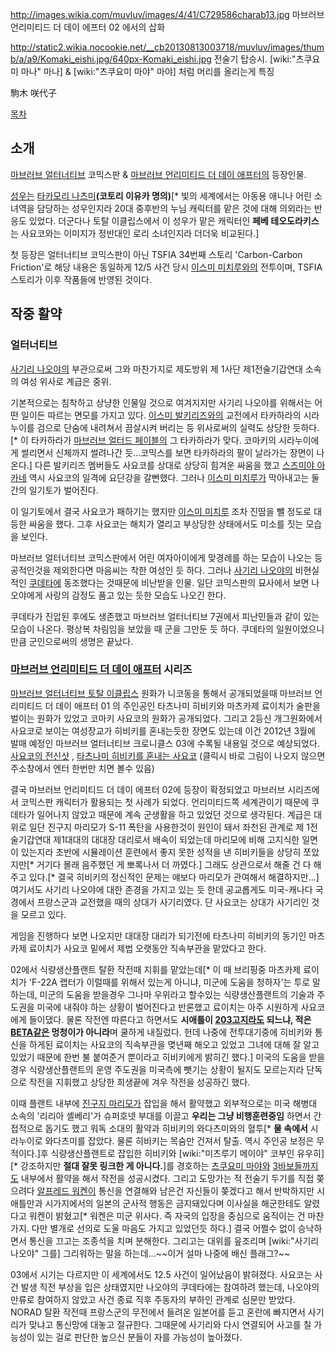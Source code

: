 http://images.wikia.com/muvluv/images/4/41/C729586charab13.jpg
마브러브 언리미티드 더 데이 에프터 02 에서의 삽화

http://static2.wikia.nocookie.net/__cb20130813003718/muvluv/images/thumb/a/a9/Komaki_eishi.jpg/640px-Komaki_eishi.jpg
전술기 탑승시. [wiki:"츠쿠요미 마나" 마나] & [wiki:"츠쿠요미 마야" 마야] 처럼 머리를 올리는게 특징

駒木 咲代子

[[목차]]

== 소개 ==
[[마브러브 얼터너티브]] 코믹스판 & [[마브러브 언리미티드 더 데이 애프터]]의 등장인물. 

[[성우]]는 [[타카모리 나츠미]]'''(코토리 이유카 명의)'''[* 빛의 세계에서는 아동용 애니나 어린 소녀역을 담당하는 성우인지라 20대 중후반의 누님 캐릭터를 맡은 것에 대해 의외라는 반응도 있었다. 더군다나 토탈 이클립스에서 이 성우가 맡은 캐릭터인 '''페베 테오도라키스'''는 사요코와는 이미지가 정반대인 로리 소녀인지라 더더욱 비교된다.]

첫 등장은 얼터너티브 코믹스판이 아닌 TSFIA 34번째 스토리 'Carbon-Carbon Friction'로 해당 내용은 동일하게 12/5 사건 당시 [[이스미 미치루]]와의 전투이며, TSFIA 스토리가 이후 작품들에 반영된 것이다.

== 작중 활약 ==
=== 얼터너티브 ===
[[사기리 나오야]]의 부관으로써 그와 마찬가지로 제도방위 제 1사단 제1전술기갑연대 소속의 여성 위사로 계급은 중위. 

기본적으로는 침착하고 상냥한 인물일 것으로 여겨지지만 사기리 나오야를 위해서는 어떤 일이든 따르는 면모를 가지고 있다. [[이스미 발키리즈]]와의 교전에서 타카하라의 시라누이를 검으로 단숨에 내려쳐서 끔살시켜 버리는 등 위사로써의 실력도 상당한 듯하다. [* 이 타카하라가 [[마브러브 얼터드 페이블]]의 그 타카하라가 맞다. 코마키의 시라누이에게 썰리면서 신체까지 썰려나간 듯...코믹스를 보면 타카하라의 팔이 날라가는 장면이 나온다.] 다른 발키리즈 멤버들도 사요코를 상대로 상당히 힘겨운 싸움을 했고 [[스즈미야 아카네]] 역시 사요코의 일격에 요단강을 갈뻔했다. 그러나 [[이스미 미치루]]가 막아내고는 둘간의 일기토가 벌어진다.

이 일기토에서 결국 사요코가 패하기는 했지만 [[이스미 미치루]] 조차 진땀을 뺄 정도로 대등한 싸움을 했다. 그후 사요코는 해치가 열리고 부상당한 상태에서도 미소를 짓는 모습을 보인다.

마브러브 얼터너티브 코믹스판에서 어린 여자아이에게 맞경례를 하는 모습이 나오는 등 공적인것을 제외한다면 마음씨는 착한 여성인 듯 하다. 그러나 [[사기리 나오야]]의 비현실적인 [[쿠데타]]에 동조했다는 것때문에 비난받을 인물. 일단 코믹스판의 묘사에서 보면 나오야에게 사랑의 감정도 품고 있는 듯한 모습도 나오긴 한다.

쿠데타가 진압된 후에도 생존했고 마브러브 얼터너티브 7권에서 피난민들과 같이 있는 모습이 나온다. 평상복 차림임을 보았을 때 군을 그만둔 듯 하다. 쿠데타의 일원이었으니만큼 군인으로써의 생명은 끝났다.

=== [[마브러브 언리미티드 더 데이 애프터]] 시리즈 ===
[[마브러브 얼터너티브 토탈 이클립스]] 원화가 니코동을 통해서 공개되었을때 마브러브 언리미티드 더 데이 애프터 01 의 주인공인 타츠나미 히비키와 마츠카제 료이치가 술판을 벌이는 원화가 있었고 코마키 사요코의 원화가 공개되었다. 그리고 2등신 개그원화에서 사요코로 보이는 여성장교가 히비키를 혼내는듯한 장면도 있는데 이건 2012년 3월에 발매 예정인 마브러브 얼터너티브 크로니클스 03에 수록될 내용일 것으로 예상되었다. [http://www.4gamer.net/games/145/G014585/20120110021/SS/017.jpg 사요코의 전신샷] , [http://www.4gamer.net/games/145/G014585/20120110021/SS/029.jpg 타츠나미 히비키를 혼내는 사요코] (클릭시 바로 그림이 나오지 않으면 주소창에서 엔터 한번만 치면 볼수 있음)  

결국 마브러브 언리미티드 더 데이 에프터 02에 등장이 확정되었고 마브러브 시리즈에서 코믹스판 캐릭터가 활용되는 첫 사례가 되었다. 언리미티드쪽 세계관이기 때문에 쿠데타가 일어나지 않았고 때문에 계속 군생활을 하고 있었던 것으로 생각된다. 계급은 대위로 일단 진구지 마리모가 S-11 폭탄을 사용한것이 원인이 돼서 좌천된 관계로 제 1전술기갑연대 제1대대의 대대장 대리로서 배속이 되었는데 마리모에 비해 고지식한 일면이 있는지라 초반에 시뮬레이션 훈련에서 좋지 못한 성적을 낸 히비키들을 상당히 쪼았지만[* 거기다 몰래 음주했던 게 뽀록나서 더 까였다.] 그래도 상관으로서 해줄 건 다 해주고 있다.[* 결국 히비키의 정신적인 문제는 얘보다 마리모가 관여해서 해결하지만...] 여기서도 사기리 나오야에 대한 존경을 가지고 있는 듯 한데 공교롭게도 미국-캐나다 국경에서 프랑스군과 교전했을 때의 상대가 사기리였다. 단 사요코는 상대가 사기리인 것을 모르고 있다.

게임을 진행하다 보면 나오지만 대대장 대리가 되기전에 타츠나미 히비키의 동기인 마츠카제 료이치가 사요코 밑에서 제법 오랫동안 직속부관을 맡았다고 한다.

02에서 식량생산플랜트 탈환 작전때 지휘를 맡았는데[* 이 때 브리핑중 마츠카제 료이치가 'F-22A 랩터가 이럴때를 위해서 있는게 아니냐, 미군에 도움을 청하자'는 투로 말하는데, 미군의 도움을 받을경우 그나마 우위라고 할수있는 식량생산플랜트의 기술과 주도권을 미국에 내줘야 하는 상황이 벌어진다고 반론했고 료이치는 아주 시원하게 사요코에게 들이댔다. 물론 작전엔 따른다고 하면서도 '''시애틀이 [[203고지]]라도 되느냐, 적은 [[BETA]]같은 멍청이가 아니라'''며 쿨하게 내질렀다. 헌데 나중에 전투대기중에 히비키와 통신을 하게된 료이치는 사요코의 직속부관을 몆년째 해오고 있었고 그녀에 대해 잘 알고 있었기 때문에 한번 불 붙여준거 뿐이라고 히비키에게 밝히긴 했다.] 미국의 도움을 받을 경우 식량생산플랜트의 운영 주도권을 미국측에 뺏기는 상황이 될지도 모르는지라 단독으로 작전을 지휘했고 상당한 희생끝에 겨우 작전을 성공하긴 했다.

이때 플랜트 내부에 [[진구지 마리모]]가 잡입을 해서 활약했고 외부적으로는 미국 해병대 소속의 '리리아 셸베리'가 슈퍼호넷 부대를 이끌고 '''우리는 그냥 비행훈련중임''' 하면서 간접적으로 돕기도 했고 워독 소대의 활약과 히비키의 와다츠미와의 혈투[* '''물 속에서''' 시라누이로 와다츠미를 잡았다. 물론 히비키는 목숨만 건져서 탈출. 역시 주인공 보정은 무적이다.]후 식량생산플랜트로 잡입한 히비키와 [wiki:"미츠루기 메이야" 코부인 유우히][* 강조하지만 '''절대 잘못 링크한 게 아니다.''']를 경호하는 [[츠쿠요미 마야]]와 [[3바보들]]까지도 내부에서 활약을 해서 작전을 성공시켰다. 그리고 도망가는 적 전술기 두기를 직접 쫒으려다 [[알프레드 워켄]]이 통신을 연결해와 남은건 자신들이 쫒겠다고 해서 반박하지만 시애틀만과 시가지에서의 일본의 군사적 행동은 금지돼있다며 이사실을 해군한테도 알렸다고 워켄이 밝혔고[* 워켄은 미군 위사다. 즉 자국의 입장을 중심으로 움직이는 건 마찬가지. 다만 별개로 선의로 도울 마음도 가지고 있었던듯 하다.] 결국 어쩔수 없이 승낙하면서 통신을 끄고는 조종석을 치며 분해한다. 그리고는 대위를 읖조리며 [wiki:"사기리 나오야" 그를] 그리워하는 말을 하는데...~~이거 설마 나중에 배신 플래그?~~

03에서 시기는 다르지만 이 세계에서도 12.5 사건이 일어났음이 밝혀졌다. 사요코는 사건 발생 직전 부상을 입은 상태였지만 나오야의 쿠데타에는 참여하려 했는데, 나오야의 만류로 참여하지 않았고 사건 종료 직후 주동자의 부하인 관계로 심문만 받았다. NORAD 탈환 작전때 프랑스군의 무전에서 들려온 일본어를 듣고 혼란에 빠지면서 사기리가 맞냐고 통신망에 대놓고 절규한다. 그때문에 사기리와 다시 연결되어 사고를 칠 가능성이 있는 걸로 판단한 높으신 분들이 자를 가능성이 높아졌다.
